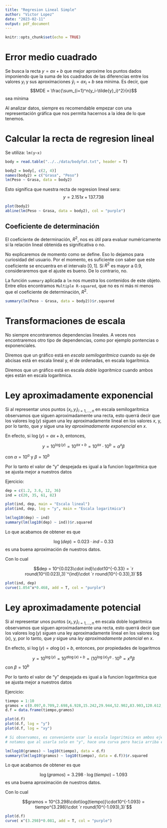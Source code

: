```yaml
---
title: "Regresion Lineal Simple"
author: "Victor Lopez"
date: "2023-02-11"
output: pdf_document
---
```


```r
knitr::opts_chunk$set(echo = TRUE)
```

# Error medio cuadrado

Se busca la recta $y = ax +b$ que mejor aproxime los puntos dados imponiendo que la suma de los cuadrados de las diferencias entre los valores $y_i$ y sus aproximaciones $\tilde{y}_i=ax_i+b$ sea mínima. Es decir, que
$$MDE = \frac{\sum_{i=1}^n(y_i-\tilde{y}_i)^2}{n}$$ sea mínima

Al analizar datos, siempre es recomendable empezar con una representación gráfica que nos permita hacernos a la idea de lo que tenemos.

# Calcular la recta de regresion lineal

Se utiliza: `lm(y~x)`

```r
body = read.table("../../data/bodyfat.txt", header = T)

body2 = body[, c(2, 4)]
names(body2) = c("Grasa", "Peso")
lm(Peso ~ Grasa, data = body2)
```
Esto significa que nuestra recta de regresion lineal sera: $$y = 2.151x+137.738$$
```r
plot(body2)
abline(lm(Peso ~ Grasa, data = body2), col = "purple")
```
## Coeficiente de determinación

El coeficiente de determinación, $R^2$, nos es útil para evaluar numéricamente si la relación lineal obtenida es significativa o no.

No explicaremos de momento como se define. Eso lo dejamos para curiosidad del usuario. Por el momento, es suficiente con saber que este coeficiente se encuentra en el intervalo $[0,1]$. Si $R^2$ es mayor a 0.9, consideraremos que el ajuste es bueno. De lo contrario, no.

La función `summary` aplicada a `lm` nos muestra los contenidos de este objeto. Entre ellos encontramos `Multiple R-squared`, que no es ni más ni menos que el coeficiente de determinación, $R^2$.

```r
summary(lm(Peso ~ Grasa, data = body2))$r.squared
```

# Transformaciones de escala

No siempre encontraremos dependencias lineales. A veces nos encontraremos otro tipo de dependencias, como por ejemplo pontencias o exponenciales.

Diremos que un gráfico está en *escala semilogarítmica* cuando su eje de abcisas está en escala lineal y, el de ordenadas, en escala logarítmica.

Diremos que un gráfico está en escala *doble logarítmica* cuando ambos ejes están en escala logarítmica.

# Ley aproximadamente exponencial

Si al representar unos puntos $(x_i, y_i)_{i=1,\dots,n}$ en escala semilogarítmica observamos que siguen aproximadamente una recta, esto querrá decir que los valores $\log(y)$ siguen una ley aproximadamente lineal en los valores $x$, y, por lo tanto, que $y$ sigue una *ley aproximadamente exponencial* en $x$. 

En efecto, si $\log(y) = ax + b$, entonces,

$$y = 10^{\log(y)} = 10^{ax+b} = 10^{ax}\cdot 10^b = \alpha^x\beta$$

con $\alpha = 10^a$ y $\beta = 10^b$

Por lo tanto el valor de "y" despejada es igual a la funcion logaritmica que se ajusta mejor a nuestros datos

Ejercicio:

```r
dep = c(1.2, 3.6, 12, 36)
ind = c(20, 35, 61, 82)

plot(ind, dep, main = "Escala lineal")
plot(ind, dep, log = "y", main = "Escala logaritmica")

lm(log10(dep) ~ ind)
summary(lm(log10(dep) ~ ind))$r.squared

```
Lo que acabamos de obtener es que 

$$\log(dep) = 0.023\cdot ind - 0.33$$
es una buena aproximación de nuestros datos.

Con lo cual

$$dep = 10^{0.023\cdot ind}\cdot10^{-0.33} = `r round(10^(0.023),3)`^{ind}\cdot `r round(10^(-0.33),3)`$$
```r
plot(ind, dep)
curve(1.054^x*0.468, add = T, col = "purple")
```

# Ley aproximadamente potencial

Si al representar unos puntos $(x_i, y_i)_{i=1,\dots,n}$ en escala doble logarítmica observamos que siguen aproximadamente una recta, esto querrá decir que los valores $\log(y)$ siguen una ley aproximadamente lineal en los valores $\log(x)$, y, por lo tanto, que $y$ sigue una *ley aproximadamente potencial* en $x$. 

En efecto, si $\log(y) = a\log(x) + b$, entonces, por propiedades de logaritmos

$$y = 10^{\log(y)} = 10^{a\log(x)+b}= (10^{\log(x)})^a\cdot 10^b = x^{a}\beta$$
con $\beta = 10^b$

Por lo tanto el valor de "y" despejada es igual a la funcion logaritmica que se ajusta mejor a nuestros datos

Ejercicio:

```r
tiempo = 1:10
gramos = c(0.097,0.709,2.698,6.928,15.242,29.944,52.902,83.903,120.612,161.711)
d.f = data.frame(tiempo,gramos)

plot(d.f)
plot(d.f, log = "y")
plot(d.f, log = "xy")

# Si observamos, es conveniente usar la escala logaritmica en ambos ejes cuando 
# notamos que al usarla solo en "y", hace una curva pero hacia arriba en vez de abajo

lm(log10(gramos) ~ log10(tiempo), data = d.f)
summary(lm(log10(gramos) ~ log10(tiempo), data = d.f))$r.squared
```
Lo que acabamos de obtener es que 

$$\log(gramos) = 3.298\cdot \log(tiempo) - 1.093$$
es una buena aproximación de nuestros datos.

Con lo cual

$$gramos = 10^{3.298\cdot\log(tiempo)}\cdot10^{-1.093} = tiempo^{3.298}\cdot `r round(10^(-1.093),3)`$$
```r
plot(d.f)
curve( x^(3.298)*0.081, add = T, col = "purple")
```





